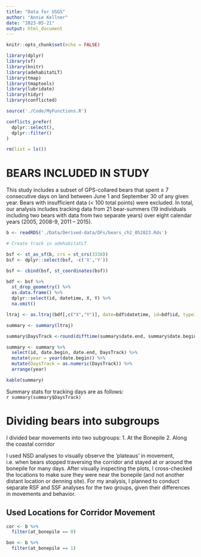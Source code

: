 ```yaml
---
title: "Data for USGS"
author: "Annie Kellner"
date: "2023-05-21"
output: html_document
---
```


```r
knitr::opts_chunk$set(echo = FALSE)
```

```r

library(dplyr)
library(sf)
library(knitr)
library(adehabitatLT)
library(tmap)
library(tmaptools)
library(lubridate)
library(tidyr)
library(conflicted)

source('./Code/MyFunctions.R')

conflicts_prefer(
  dplyr::select(),
  dplyr::filter()
)

```

```r

rm(list = ls())

```

# BEARS INCLUDED IN STUDY

This study includes a subset of GPS-collared bears that spent ≥ 7 consecutive days on land between June 1 and September 30 of any given year. Bears with insufficient data (< 100 total points) were excluded. In total, our analysis includes tracking data from 21 bear-summers (19 individuals including two bears with data from two separate years) over eight calendar years (2005, 2008-9, 2011 – 2015).  

```r

b <- readRDS('./Data/Derived-data/DFs/bears_ch2_052823.Rds')

```

```r

# Create track in adehabitatLT

bsf <- st_as_sf(b, crs = st_crs(3338))
bsf <- dplyr::select(bsf, -c('X','Y'))

bsf <- cbind(bsf, st_coordinates(bsf))

bdf <- bsf %>%
  st_drop_geometry() %>%
  as.data.frame() %>%
  dplyr::select(id, datetime, X, Y) %>%
  na.omit()

ltraj <- as.ltraj(bdf[,c("X","Y")], date=bdf$datetime, id=bdf$id, typeII = TRUE)

summary <- summary(ltraj)

summary$DaysTrack <-round(difftime(summary$date.end, summary$date.begin, units="days"),digits=1)

summary <- summary %>%
  select(id, date.begin, date.end, DaysTrack) %>%
  mutate(year = year(date.begin)) %>%
  mutate(DaysTrack = as.numeric(DaysTrack)) %>%
  arrange(year) 

kable(summary)

```

Summary stats for tracking days are as follows:   
`r summary(summary$DaysTrack)`

# Dividing bears into subgroups

I divided bear movements into two subgroups: 
  1. At the Bonepile
  2. Along the coastal corridor
  
I used NSD analyses to visually observe the 'plateaus' in movement, i.e. when bears stopped traversing the corridor and stayed at or around the bonepile for many days. After visually inspecting the plots, I cross-checked the locations to make sure they were near the bonepile (and not another distant location or denning site). For my analysis, I planned to conduct separate RSF and SSF analyses for the two groups, given their differences in movements and behavior. 

## Used Locations for Corridor Movement
  
```r
cor <- b %>%
  filter(at_bonepile == 0)

bon <- b %>%
  filter(at_bonepile == 1)

```



